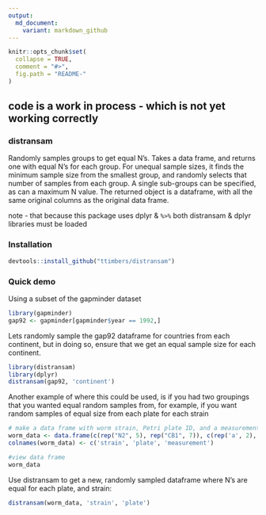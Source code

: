 ```yaml
---
output:
  md_document:
    variant: markdown_github
---
```


<!-- README.md is generated from README.Rmd. Please edit that file -->

```r
knitr::opts_chunk$set(
  collapse = TRUE,
  comment = "#>",
  fig.path = "README-"
)
```

## code is a work in process - which is not yet working correctly

### distransam

Randomly samples groups to get equal N's. Takes a data frame, and returns one with equal N's for each group. For unequal sample sizes, it finds the minimum sample size from the smallest group, and randomly selects that number of samples from each group. A single sub-groups can be specified, as can a maximum N value. The returned object is a dataframe, with all the same original columns as the original data frame.

note - that because this package uses dplyr & `%>%` both distransam & dplyr libraries must be loaded

### Installation

```r
devtools::install_github("ttimbers/distransam")
```
  
### Quick demo

Using a subset of the gapminder dataset

```r
library(gapminder)
gap92 <- gapminder[gapminder$year == 1992,]
```

Lets randomly sample the gap92 dataframe for countries from each continent, but in doing so, ensure that we get an equal sample size for each continent. 

```r
library(distransam)
library(dplyr)
distransam(gap92, 'continent')
```

Another example of where this could be used, is if you had two groupings that you wanted equal random samples from, for example, if you want random samples of equal size from each plate for each strain

```r
# make a data frame with worm strain, Petri plate ID, and a measurement
worm_data <- data.frame(c(rep("N2", 5), rep("CB1", 7)), c(rep('a', 2), rep('b', 3), rep('a', 4), rep('b',3)), sample(5:10, 12, replace = TRUE))
colnames(worm_data) <- c('strain', 'plate', 'measurement')

#view data frame
worm_data
```

Use distransam to get a new, randomly sampled dataframe where N's are equal for each plate, and strain:

```r
distransam(worm_data, 'strain', 'plate')
```
